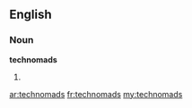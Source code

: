 ==English==

===Noun===
'''technomads'''

# {{plural of|technomad}}

[[ar:technomads]]
[[fr:technomads]]
[[my:technomads]]